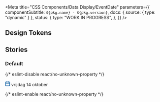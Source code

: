 
<Meta
  title="CSS Components/Data Display/EventDate"
  parameters={{
    componentSubtitle: `${pkg.name} - ${pkg.version}`,
    docs: { source: { type: "dynamic" } },
    status: {
      type: "WORK IN PROGRESS",
    },
  }}
/>

<Description markdown={readme} />

## Design Tokens

<DesignTokenDocBlock categoryName="EventDate" viewType="table" />

## Stories

### Default

<Canvas>
  {/* eslint-disable react/no-unknown-property */}
  <Story name="Default">
    <p class="denhaag-event-date">
      <svg
        class="denhaag-event-date__icon"
        width="16"
        height="17"
        viewBox="0 0 16 17"
        fill="none"
        xmlns="http://www.w3.org/2000/svg"
      >
        <path
          d="M5.5 0.667969C5.96024 0.667969 6.33333 1.04106 6.33333 1.5013V2.33464H9.66667V1.5013C9.66667 1.04106 10.0398 0.667969 10.5 0.667969C10.9602 0.667969 11.3333 1.04106 11.3333 1.5013V2.33464H13.8333C14.7538 2.33464 15.5 3.08083 15.5 4.0013V14.8346C15.5 15.7551 14.7538 16.5013 13.8333 16.5013H2.16667C1.24619 16.5013 0.5 15.7551 0.5 14.8346V4.0013C0.5 3.08083 1.24619 2.33464 2.16667 2.33464H4.66667V1.5013C4.66667 1.04106 5.03976 0.667969 5.5 0.667969ZM4.66667 4.0013H2.16667V6.5013H13.8333V4.0013H11.3333V4.83464C11.3333 5.29487 10.9602 5.66797 10.5 5.66797C10.0398 5.66797 9.66667 5.29487 9.66667 4.83464V4.0013H6.33333V4.83464C6.33333 5.29487 5.96024 5.66797 5.5 5.66797C5.03976 5.66797 4.66667 5.29487 4.66667 4.83464V4.0013ZM13.8333 8.16797H2.16667V14.8346H13.8333V8.16797Z"
          fill="#1261A3"
        />
      </svg>
      <span class="denhaag-posttype-label denhaag-event-date__text">vrijdag 14 oktober</span>
    </p>
  </Story>
  {/* eslint-enable react/no-unknown-property */}
</Canvas>
